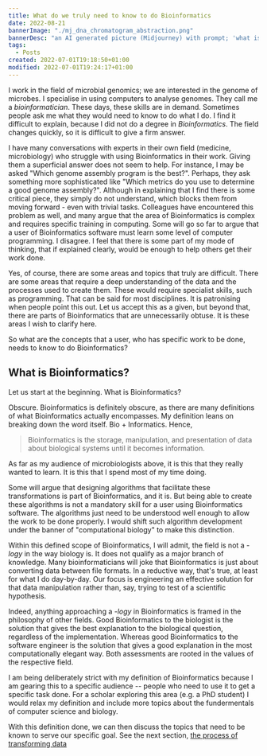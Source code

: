 ```yaml
---
title: What do we truly need to know to do Bioinformatics
date: 2022-08-21
bannerImage: "./mj_dna_chromatogram_abstraction.png"
bannerDesc: "an AI generated picture (Midjourney) with prompt; 'what is Bioinformatics'. You can share and adapt this image following a CC BY-SA 4.0 licence."
tags:
  - Posts
created: 2022-07-01T19:18:50+01:00
modified: 2022-07-01T19:24:17+01:00
---
```


I work in the field of microbial genomics; we are interested in the genome of microbes. I specialise in using computers to analyse genomes. They call me a _bioinformatician_. These days, these skills are in demand. Sometimes people ask me what they would need to know to do what I do. I find it difficult to explain, because I did not do a degree in _Bioinformatics_. The field changes quickly, so it is difficult to give a firm answer.

I have many conversations with experts in their own field (medicine, microbiology) who struggle with using Bioinformatics in their work. Giving them a superficial answer does not seem to help. For instance, I may be asked "Which genome assembly program is the best?". Perhaps, they ask something more sophisticated like "Which metrics do you use to determine a good genome assembly?". Although in explaining that I find there is some critical piece, they simply do not understand, which blocks them from moving forward - even with trivial tasks. Colleagues have encountered this problem as well, and many argue that the area of Bioinformatics is complex and requires specific training in computing. Some will go so far to argue that a user of Bioinformatics software must learn some level of computer programming. I disagree. I feel that there is some part of my mode of thinking, that if explained clearly, would be enough to help others get their work done.

Yes, of course, there are some areas and topics that truly are difficult. There are some areas that require a deep understanding of the data and the processes used to create them. These would require specialist skills, such as programming. That can be said for most disciplines. It is patronising when people point this out. Let us accept this as a given, but beyond that, there are parts of Bioinformatics that are unnecessarily obtuse. It is these areas I wish to clarify here.

So what are the concepts that a user, who has specific work to be done, needs to know to do Bioinformatics?

## What is Bioinformatics?

Let us start at the beginning. What is Bioinformatics?

Obscure. Bioinformatics is definitely obscure, as there are many definitions of what Bioinformatics actually encompasses. My definition leans on breaking down the word itself. Bio + Informatics. Hence,

> Bioinformatics is the storage, manipulation, and presentation of data about biological systems until it becomes information.

As far as my audience of microbiologists above, it is this that they really wanted to learn. It is this that I spend most of my time doing.

Some will argue that designing algorithms that facilitate these transformations is part of Bioinformatics, and it is. But being able to create these algorithms is not a mandatory skill for a user using Bioinformatics software. The algorithms just need to be understood well enough to allow the work to be done properly. I would shift such algorithm development under the banner of "computational biology" to make this distinction.

Within this defined scope of Bioinformatics, I will admit, the field is not a _-logy_ in the way biology is. It does not qualify as a major branch of knowledge. Many bioinformaticians will joke that Bioinformatics is just about converting data between file formats. In a reductive way, that's true, at least for what I do day-by-day. Our focus is engineering an effective solution for that data manipulation rather than, say, trying to test of a scientific hypothesis.

Indeed, anything approaching a _-logy_ in Bioinformatics is framed in the philosophy of other fields. Good Bioinformatics to the biologist is the solution that gives the best explanation to the biological question, regardless of the implementation. Whereas good Bioinformatics to the software engineer is the solution that gives a good explanation in the most computationally elegant way. Both assessments are rooted in the values of the respective field.

I am being deliberately strict with my definition of Bioinformatics because I am gearing this to a specific audience -- people who need to use it to get a specific task done. For a scholar exploring this area (e.g. a PhD student) I would relax my definition and include more topics about the fundermentals of computer science and biology.

With this definition done, we can then discuss the topics that need to be known to serve our specific goal. See the next section, [the process of transforming data](/posts/the-process-of-transforming-data)
